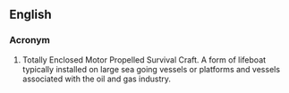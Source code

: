 ==English==

===Acronym===
{{rfc-header|Acronym}}
{{head|en|acronym}}

# Totally Enclosed Motor Propelled Survival Craft.  A form of lifeboat typically installed on large sea going vessels or platforms and vessels associated with the oil and gas industry.
